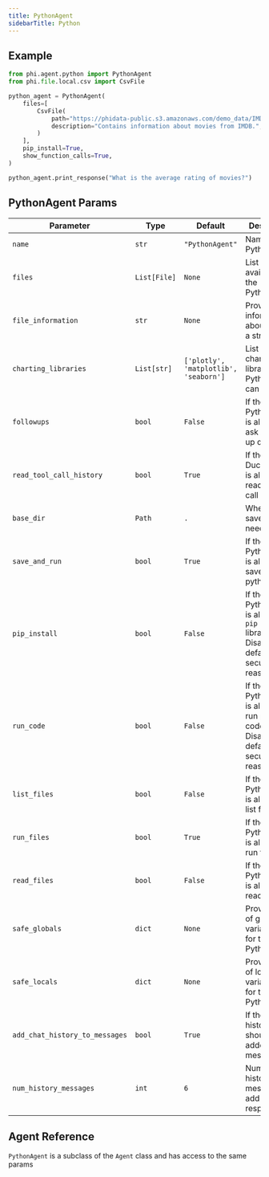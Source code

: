 ```yaml
---
title: PythonAgent
sidebarTitle: Python
---
```


## Example

```python python_agent.py
from phi.agent.python import PythonAgent
from phi.file.local.csv import CsvFile

python_agent = PythonAgent(
    files=[
        CsvFile(
            path="https://phidata-public.s3.amazonaws.com/demo_data/IMDB-Movie-Data.csv",
            description="Contains information about movies from IMDB.",
        )
    ],
    pip_install=True,
    show_function_calls=True,
)

python_agent.print_response("What is the average rating of movies?")
```

## PythonAgent Params


| Parameter | Type | Default | Description |
|-----------|------|---------|-------------|
| `name` | `str` | `"PythonAgent"` | Name of the PythonAgent. |
| `files` | `List[File]` | `None` | List of Files available for the PythonAgent. |
| `file_information` | `str` | `None` | Provide information about Files as a string. |
| `charting_libraries` | `List[str]` | `['plotly', 'matplotlib', 'seaborn']` | List of charting libraries the PythonAgent can use. |
| `followups` | `bool` | `False` | If the PythonAgent is allowed to ask follow-up questions. |
| `read_tool_call_history` | `bool` | `True` | If the DuckDbAgent is allowed to read the tool call history. |
| `base_dir` | `Path` | `.` | Where to save files if needed. |
| `save_and_run` | `bool` | `True` | If the PythonAgent is allowed to save and run python code. |
| `pip_install` | `bool` | `False` | If the PythonAgent is allowed to `pip install` libraries. Disabled by default for security reasons. |
| `run_code` | `bool` | `False` | If the PythonAgent is allowed to run python code directly. Disabled by default for security reasons. |
| `list_files` | `bool` | `False` | If the PythonAgent is allowed to list files. |
| `run_files` | `bool` | `True` | If the PythonAgent is allowed to run files. |
| `read_files` | `bool` | `False` | If the PythonAgent is allowed to read files. |
| `safe_globals` | `dict` | `None` | Provide a list of global variables to for the PythonAgent. |
| `safe_locals` | `dict` | `None` | Provide a list of local variables to for the PythonAgent. |
| `add_chat_history_to_messages` | `bool` | `True` | If the chat history should be added to the messages. |
| `num_history_messages` | `int` | `6` | Number of history messages to add to the response. |

## Agent Reference

`PythonAgent` is a subclass of the `Agent` class and has access to the same params

<Snippet file="agent-reference.mdx" />
